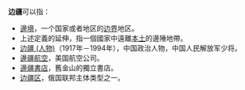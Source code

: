 {{Wiktionary|边疆}}
'''边疆'''可以指：
* [[邊境|邊境]]，一个国家或者地区的[[边界|边界]]地区。
* 上述定義的延伸，指一個國家中遠離[[本土|本土]]的邊陲地帶。
* [[边疆_(人物)|边疆 (人物)]]（1917年－1994年），中国政治人物，中国人民解放军少将。
* [[邊疆航空|邊疆航空]]，美国航空公司。
* [[邊疆書店|邊疆書店]]，舊金山的獨立書店。
* [[边疆区|边疆区]]，俄国联邦主体类型之一。
{{disambig|边B|Cat=二字消歧义}}